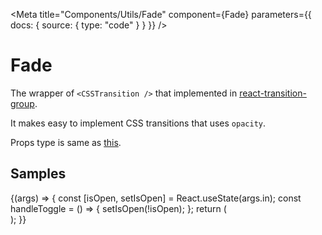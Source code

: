
<Meta
  title="Components/Utils/Fade"
  component={Fade}
  parameters={{ docs: { source: { type: "code" } } }}
/>

# Fade

The wrapper of `<CSSTransition />` that implemented in [react-transition-group](https://reactcommunity.org/react-transition-group).

It makes easy to implement CSS transitions that uses `opacity`.

Props type is same as [this](https://reactcommunity.org/react-transition-group/transition#Transition-props).

## Samples

<Canvas>
  <Story
    name="Example"
    args={{
      in: false,
      timeout: 300,
    }}
  >
    {(args) => {
      const [isOpen, setIsOpen] = React.useState(args.in);
      const handleToggle = () => {
        setIsOpen(!isOpen);
      };
      return (
        <Flex display="flex" flexDirection="column" alignItems="center">
          <Spacer pt={3} />
          <ToggleButton active={isOpen} onChange={handleToggle} />
          <Spacer pt={3} />
          <Fade {...args} in={isOpen}>
            <div
              style={{
                width: "100px",
                height: "100px",
                backgroundColor: "blue",
              }}
            />
          </Fade>
        </Flex>
      );
    }}
  </Story>
</Canvas>
